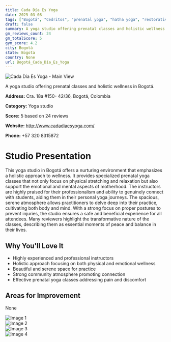 ```yaml
---
title: Cada Día Es Yoga
date: 2025-03-08
tags: ["Bogotá", "Cedritos", "prenatal yoga", "hatha yoga", "restorative yoga", "serene atmosphere", "community-oriented", "Bogotá"]  
draft: false
summary: A yoga studio offering prenatal classes and holistic wellness in Bogotá.
gm_reviews_count: 24
gm_totalScore: 5
gym_score: 4.2
city: Bogotá
state: Bogota
country: None
url: Bogotá_Cada_Día_Es_Yoga
---
```


<div className="aspect-[16/9] relative my-8">
  <img 
    src="https://streetviewpixels-pa.googleapis.com/v1/thumbnail?panoid=Dt2Fr_6UiXPmKyr2Jy3MzA&cb_client=maps_sv.tactile.gps&w=203&h=100&yaw=114.854805&pitch=0&thumbfov=100"
    alt="Cada Día Es Yoga - Main View"
    className="object-cover absolute inset-0 w-full h-full rounded-lg"
  />
</div>

A yoga studio offering prenatal classes and holistic wellness in Bogotá.

**Address:** Cra. 18a #150- 42/36, Bogotá, Colombia

**Category:** Yoga studio

**Score:** 5 based on 24 reviews

**Website:** http://www.cadadiaesyoga.com/

**Phone:** +57 320 8315872

# Studio Presentation

This yoga studio in Bogotá offers a nurturing environment that emphasizes a holistic approach to wellness. It provides specialized prenatal yoga classes that not only focus on physical stretching and relaxation but also support the emotional and mental aspects of motherhood. The instructors are highly praised for their professionalism and ability to genuinely connect with students, aiding them in their personal yoga journeys. The spacious, serene atmosphere allows practitioners to delve deep into their practice, cultivating both body and mind. With a strong focus on proper postures to prevent injuries, the studio ensures a safe and beneficial experience for all attendees. Many reviewers highlight the transformative nature of the classes, describing them as essential moments of peace and balance in their lives.

## Why You'll Love It

- Highly experienced and professional instructors
- Holistic approach focusing on both physical and emotional wellness
- Beautiful and serene space for practice
- Strong community atmosphere promoting connection
- Effective prenatal yoga classes addressing pain and discomfort

## Areas for Improvement

None

<div className="grid grid-cols-1 xl:grid-cols-2 gap-4 my-8">
<div className="aspect-[4/3] relative"><img src="https://lh5.googleusercontent.com/p/AF1QipPpFbIkIBvOyGPprBDqNK9_UdM-hfCESqg1WS-W=w1920-h1080-k-no" alt="Image 1" className="object-cover absolute inset-0 w-full h-full rounded-lg" /></div>
<div className="aspect-[4/3] relative"><img src="https://lh5.googleusercontent.com/p/AF1QipP7_8UuNt_sPcvuV5cbdjxgx-wlpic7SbSbs_Eg=w1920-h1080-k-no" alt="Image 2" className="object-cover absolute inset-0 w-full h-full rounded-lg" /></div>
<div className="aspect-[4/3] relative"><img src="https://lh5.googleusercontent.com/p/AF1QipNrF7LX2r7zzDbOaONndX2MpoWv03DZaZLk18PZ=w1920-h1080-k-no" alt="Image 3" className="object-cover absolute inset-0 w-full h-full rounded-lg" /></div>
<div className="aspect-[4/3] relative"><img src="https://lh5.googleusercontent.com/p/AF1QipP4E27JY28mZsMxNGgizWaZ_TEizs7QjnUYS6zP=w1920-h1080-k-no" alt="Image 4" className="object-cover absolute inset-0 w-full h-full rounded-lg" /></div>
</div>